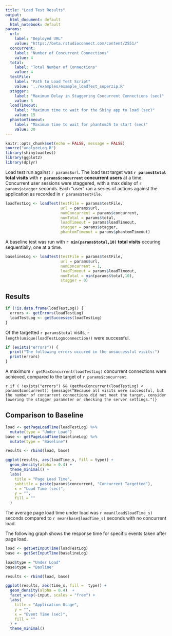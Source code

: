 ```yaml
---
title: "Load Test Results"
output: 
  html_document: default
  html_notebook: default
params: 
  url:
    label: "Deployed URL"
    value: "https://beta.rstudioconnect.com/content/2551/"
  concurrent:
    label: "Number of Concurrent Connections"
    value: 4
  total: 
    label: "Total Number of Connections"
    value: 4
  testFile:
    label: "Path to Load Test Script"
    value: '../examples/example_loadTest_superzip.R'
  stagger: 
    label: "Maximum Delay in Staggering Concurrent Connections (sec)"
    value: 5
  loadTimeout:
    label: "Maximum time to wait for the Shiny app to load (sec)"
    value: 15
  phantomTimeout:
    label: "Maximum time to wait for phantomJS to start (sec)"
    value: 30
---
```


```r
knitr::opts_chunk$set(echo = FALSE, message = FALSE)
source("analyzeLog.R")
library(shinyloadtest)
library(ggplot2)
library(dplyr)
```

Load test run against `r params$url`. The load test target was **`r params$total` total visits** with **`r params$concurrent` concurrent users** at a time. Concurrent user sessions were staggered, with a max delay of `r params$stagger` seconds. Each "user" ran a series of actions against the application as recorded in `r params$testFile`.

```r
loadTestLog <- loadTest(testFile = params$testFile, 
                        url = params$url,
                        numConcurrent = params$concurrent,
                        numTotal = params$total, 
                        loadTimeout = params$loadTimeout,
                        stagger = params$stagger,
                        phantomTimeout = params$phantomTimeout)
```

A baseline test was run with **`r min(params$total,10)` total visits** occuring sequentially, one at a time.

```r
baselineLog <- loadTest(testFile = params$testFile, 
                        url = params$url,
                        numConcurrent = 1,
                        loadTimeout = params$loadTimeout,
                        numTotal = min(params$total,10), 
                        stagger = 0)
```


## Results

```r
if (!is.data.frame(loadTestLog)) {
  errors <- getErrors(loadTestLog)
  loadTestLog <- getSuccesses(loadTestLog)
}
```


Of the targetted `r params$total` visits, `r length(unique(loadTestLog$connection))` were successful. 

```r
if (exists("errors")) {
  print("The following errors occured in the unsuccessful visits:")
  print(errors)
}
```

A maximum `r getMaxConcurrent(loadTestLog)` concurrent connections were achieved, compared to the target of `r params$concurrent`.

`r if ( !exists("errors") && (getMaxConcurrent(loadTestLog) < params$concurrent)) {message("Because all visits were successful, but the number of concurrent connections did not meet the target, consider lowering the stagger parameter or checking the server settings.")}`


## Comparison to Baseline

```r
load <- getPageLoadTime(loadTestLog) %>% 
  mutate(type = "Under Load")
base <- getPageLoadTime(baselineLog) %>% 
  mutate(type = "Baseline")

results <- rbind(load, base)

ggplot(results, aes(loadTime_s, fill = type)) + 
  geom_density(alpha = 0.4) +
  theme_minimal() +
  labs(
    title = "Page Load Time",
    subtitle = paste(params$concurrent, "Concurrent Targetted"),
    x = "Load Time (sec)",
    y = "", 
    fill = ""
  )
```

The average page load time under load was `r mean(load$loadTime_s)` seconds compared to `r mean(base$loadTime_s)` seconds with no concurrent load.

The following graph shows the response time for specific events taken after page load.

```r
load <- getSetInputTime(loadTestLog)
base <- getSetInputTime(baselineLog)

load$type = "Under Load"
base$type = "Basline"

results <- rbind(load, base)

ggplot(results, aes(time_s, fill =  type)) +
  geom_density(alpha = 0.4)  +
  facet_wrap(~input, scales = "free") +
  labs(
    title = "Application Usage",
    y = "",
    x = "Event Time (sec)",
    fill = ""
  ) +
  theme_minimal()
```

